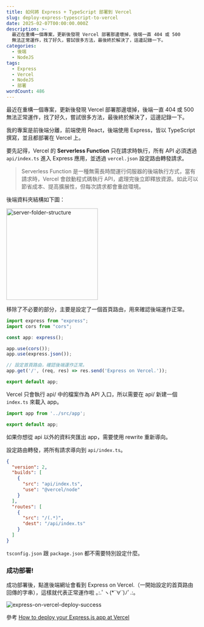 ```yaml
---
title: 如何將 Express + TypeScript 部署到 Vercel
slug: deploy-express-typescript-to-vercel
date: 2025-02-07T00:00:00.000Z
description: >-
  最近在重構一個專案，更新後發現 Vercel 部署那邊壞掉，後端一直 404 或 500
  無法正常運作，找了好久，嘗試很多方法，最後終於解決了，這邊記錄一下。
categories:
  - 後端
  - NodeJS
tags:
  - Express
  - Vercel
  - NodeJS
  - 部署
wordCount: 486
---
```


最近在重構一個專案，更新後發現 Vercel 部署那邊壞掉，後端一直 404 或 500 無法正常運作，找了好久，嘗試很多方法，最後終於解決了，這邊記錄一下。

我的專案是前後端分離，前端使用 React，後端使用 Express，皆以 TypeScript 撰寫，並且都部署在 Vercel 上。

要先記得，Vercel 的 **Serverless Function** 只在請求時執行，所有 API 必須透過 `api/index.ts` 進入 Express 應用，並透過 `vercel.json` 設定路由轉發請求。

> Serverless Function 是一種無需長時間運行伺服器的後端執行方式，當有請求時，Vercel 會啟動程式碼執行 API，處理完後立即釋放資源。如此可以節省成本、提高擴展性，但每次請求都會重啟環境。

後端資料夾結構如下圖：

<img
  src='/posts/deploy-express-typescript-to-vercel/server-folder-structure.webp'
  alt='server-folder-structure'
  width='240px'
/>

移除了不必要的部分，主要是設定了一個首頁路由，用來確認後端運作正常。

```typescript title="app.ts"
import express from "express";
import cors from "cors";

const app: express();

app.use(cors());
app.use(express.json());

// 設定首頁路由，確認後端運作正常。
app.get('/', (req, res) => res.send('Express on Vercel.'));

export default app;
```

Vercel 只會執行 api/ 中的檔案作為 API 入口，所以需要在 api/ 新建一個 `index.ts` 來載入 app。

```typescript title="api/index.ts"
import app from '../src/app';

export default app;
```

如果你想從 api 以外的資料夾匯出 app，需要使用 rewrite 重新導向。

設定路由轉發，將所有請求導向到 `api/index.ts`。

```json title="vercel.json"
{
  "version": 2,
  "builds": [
    {
      "src": "api/index.ts",
      "use": "@vercel/node"
    }
  ],
  "routes": [
    {
      "src": "/(.*)",
      "dest": "/api/index.ts"
    }
  ]
}
```

`tsconfig.json` 跟 `package.json` 都不需要特別設定什麼。

### 成功部署!

成功部署後，點進後端網址會看到 Express on Vercel.（一開始設定的首頁路由回傳的字串），這樣就代表正常運作啦 ｡:.ﾟヽ(\*´∀`)ﾉﾟ.:｡

<img
  src='/posts/deploy-express-typescript-to-vercel/express-on-vercel-deploy-success.webp'
  alt='express-on-vercel-deploy-success'
/>

參考 [How to deploy your Express.js app at Vercel](https://ziadab.medium.com/how-to-deploy-your-express-js-app-at-vercel-0e0c104d8386)
